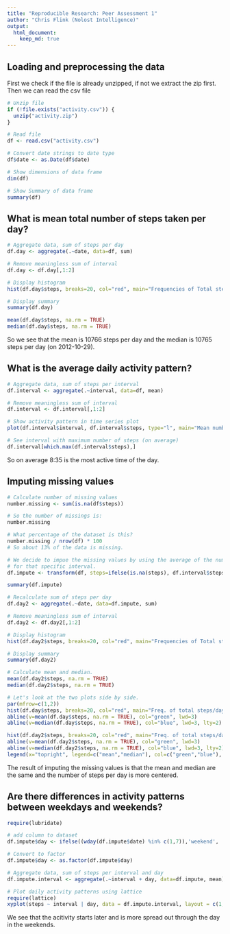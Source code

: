```yaml
---
title: "Reproducible Research: Peer Assessment 1"
author: "Chris Flink (Nolost Intelligence)"
output: 
  html_document:
    keep_md: true
---
```



## Loading and preprocessing the data

First we check if the file is already unzipped, if not we extract the zip first.
Then we can read the csv file

```r
# Unzip file
if (!file.exists("activity.csv")) {
  unzip("activity.zip")
}

# Read file
df <- read.csv("activity.csv")

# Convert date strings to date type
df$date <- as.Date(df$date)

# Show dimensions of data frame
dim(df)

# Show Summary of data frame
summary(df)

```


## What is mean total number of steps taken per day?

```r
# Aggregate data, sum of steps per day
df.day <- aggregate(.~date, data=df, sum)

# Remove meaningless sum of interval
df.day <- df.day[,1:2]

# Display histogram
hist(df.day$steps, breaks=20, col="red", main="Frequencies of Total steps per day", xlab="Number of steps")

# Display summary 
summary(df.day)

mean(df.day$steps, na.rm = TRUE)
median(df.day$steps, na.rm = TRUE)

```

So we see that the mean is 10766 steps per day and the median is 10765 steps per day (on 2012-10-29).

## What is the average daily activity pattern?

```r
# Aggregate data, sum of steps per interval
df.interval <- aggregate(.~interval, data=df, mean)

# Remove meaningless sum of interval
df.interval <- df.interval[,1:2]

# Show activity pattern in time series plot
plot(df.interval$interval, df.interval$steps, type="l", main="Mean number of steps during the day", xlab="Time of the day", ylab="average number of steps")

# See interval with maximum number of steps (on average)
df.interval[which.max(df.interval$steps),]
```

So on average 8:35 is the most active time of the day.

## Imputing missing values

```r
# Calculate number of missing values
number.missing <- sum(is.na(df$steps))

# So the number of missings is:
number.missing

# What percentage of the dataset is this?
number.missing / nrow(df) * 100
# So about 13% of the data is missing.

# We decide to impue the missing values by using the average of the number of steps
# for that specific interval.
df.impute <- transform(df, steps=ifelse(is.na(steps), df.interval$steps, steps))

summary(df.impute)

# Recalculate sum of steps per day
df.day2 <- aggregate(.~date, data=df.impute, sum)

# Remove meaningless sum of interval
df.day2 <- df.day2[,1:2]

# Display histogram
hist(df.day2$steps, breaks=20, col="red", main="Frequencies of Total steps per day (NA imputed)", xlab="Number of steps")

# Display summary 
summary(df.day2)

# Calculate mean and median.
mean(df.day2$steps, na.rm = TRUE)
median(df.day2$steps, na.rm = TRUE)

# Let's look at the two plots side by side.
par(mfrow=c(1,2))
hist(df.day$steps, breaks=20, col="red", main="Freq. of total steps/day", xlab="Number of steps")
abline(v=mean(df.day$steps, na.rm = TRUE), col="green", lwd=3)
abline(v=median(df.day$steps, na.rm = TRUE), col="blue", lwd=3, lty=2)

hist(df.day2$steps, breaks=20, col="red", main="Freq. of total steps/day (NA imputed)", xlab="Number of steps")
abline(v=mean(df.day2$steps, na.rm = TRUE), col="green", lwd=3)
abline(v=median(df.day2$steps, na.rm = TRUE), col="blue", lwd=3, lty=2)
legend(x="topright", legend=c("mean","median"), col=c("green","blue"), bty="n", lwd=3)

```

The result of imputing the missing values is that the mean and median are the same
and the number of steps per day is more centered.


## Are there differences in activity patterns between weekdays and weekends?

```r
require(lubridate)

# add column to dataset
df.impute$day <- ifelse((wday(df.impute$date) %in% c(1,7)),'weekend', 'week')

# Convert to factor
df.impute$day <- as.factor(df.impute$day)

# Aggregate data, sum of steps per interval and day
df.impute.interval <- aggregate(.~interval + day, data=df.impute, mean)

# Plot daily activity patterns using lattice
require(lattice)
xyplot(steps ~ interval | day, data = df.impute.interval, layout = c(1, 2), type="l", xlab = "Time of the day", ylab = "average number of steps", main="Mean number of steps during the day")


```

We see that the acitivity starts later and is more spread out through the day in the weekends.